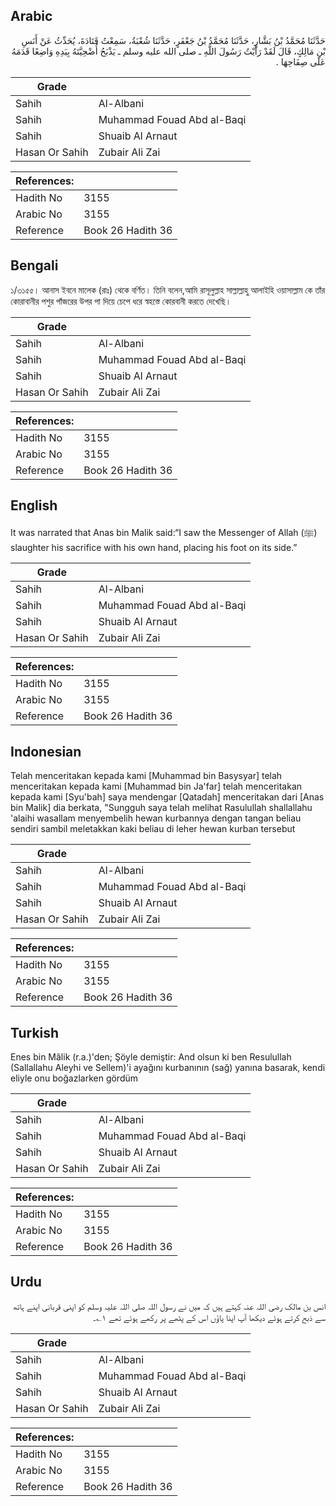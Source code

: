 ## Arabic


<div dir="rtl" lang="ar" style={{fontSize:'larger',backgroundColor:'#f8f9fa',padding:20}}>
حَدَّثَنَا مُحَمَّدُ بْنُ بَشَّارٍ، حَدَّثَنَا مُحَمَّدُ بْنُ جَعْفَرٍ، حَدَّثَنَا شُعْبَةُ، سَمِعْتُ قَتَادَةَ، يُحَدِّثُ عَنْ أَنَسِ بْنِ مَالِكٍ، قَالَ لَقَدْ رَأَيْتُ رَسُولَ اللَّهِ ـ صلى الله عليه وسلم ـ يَذْبَحُ أُضْحِيَّتَهُ بِيَدِهِ وَاضِعًا قَدَمَهُ عَلَى صِفَاحِهَا ‏.‏
</div>
<div style={{backgroundColor:'#f8f9fa',padding:20, marginBottom: 10}}><table> <thead> <tr> <th>Grade</th> <th></th> </tr> </thead> <tbody> <tr><td>Sahih</td><td>Al-Albani</td></tr><tr><td>Sahih</td><td>Muhammad Fouad Abd al-Baqi</td></tr><tr><td>Sahih</td><td>Shuaib Al Arnaut</td></tr><tr><td>Hasan Or Sahih</td><td>Zubair Ali Zai</td></tr></tbody></table><table> <thead> <tr> <th>References:</th> <th></th> </tr> </thead> <tbody><tr><td>Hadith No</td><td>3155</td></tr><tr><td>Arabic No</td><td>3155</td></tr><tr><td>Reference</td><td>Book 26 Hadith 36</td></tr></tbody></table></div>

## Bengali


<div dir="ltr" lang="bn" style={{fontSize:'larger',backgroundColor:'#f8f9fa',padding:20}}>
১/৩১৫৫। আনাস ইবনে মালেক (রাঃ) থেকে বর্ণিত। তিনি বলেন,আমি রাসূলুল্লাহ সাল্লাল্লাহু আলাইহি ওয়াসাল্লাম কে তাঁর কোরাবানীর পশুর পাঁজরের উপর পা দিয়ে চেপে ধরে স্বহস্তে কোরবানী করতে দেখেছি।
</div>
<div style={{backgroundColor:'#f8f9fa',padding:20, marginBottom: 10}}><table> <thead> <tr> <th>Grade</th> <th></th> </tr> </thead> <tbody> <tr><td>Sahih</td><td>Al-Albani</td></tr><tr><td>Sahih</td><td>Muhammad Fouad Abd al-Baqi</td></tr><tr><td>Sahih</td><td>Shuaib Al Arnaut</td></tr><tr><td>Hasan Or Sahih</td><td>Zubair Ali Zai</td></tr></tbody></table><table> <thead> <tr> <th>References:</th> <th></th> </tr> </thead> <tbody><tr><td>Hadith No</td><td>3155</td></tr><tr><td>Arabic No</td><td>3155</td></tr><tr><td>Reference</td><td>Book 26 Hadith 36</td></tr></tbody></table></div>

## English


<div dir="ltr" lang="en" style={{fontSize:'larger',backgroundColor:'#f8f9fa',padding:20}}>
It was narrated that Anas bin Malik said:“I saw the Messenger of Allah (ﷺ) slaughter his sacrifice with his own hand, placing his foot on its side.”
</div>
<div style={{backgroundColor:'#f8f9fa',padding:20, marginBottom: 10}}><table> <thead> <tr> <th>Grade</th> <th></th> </tr> </thead> <tbody> <tr><td>Sahih</td><td>Al-Albani</td></tr><tr><td>Sahih</td><td>Muhammad Fouad Abd al-Baqi</td></tr><tr><td>Sahih</td><td>Shuaib Al Arnaut</td></tr><tr><td>Hasan Or Sahih</td><td>Zubair Ali Zai</td></tr></tbody></table><table> <thead> <tr> <th>References:</th> <th></th> </tr> </thead> <tbody><tr><td>Hadith No</td><td>3155</td></tr><tr><td>Arabic No</td><td>3155</td></tr><tr><td>Reference</td><td>Book 26 Hadith 36</td></tr></tbody></table></div>

## Indonesian


<div dir="ltr" lang="id" style={{fontSize:'larger',backgroundColor:'#f8f9fa',padding:20}}>
Telah menceritakan kepada kami [Muhammad bin Basysyar] telah menceritakan kepada kami [Muhammad bin Ja'far] telah menceritakan kepada kami [Syu'bah] saya mendengar [Qatadah] menceritakan dari [Anas bin Malik] dia berkata, "Sungguh saya telah melihat Rasulullah shallallahu 'alaihi wasallam menyembelih hewan kurbannya dengan tangan beliau sendiri sambil meletakkan kaki beliau di leher hewan kurban tersebut
</div>
<div style={{backgroundColor:'#f8f9fa',padding:20, marginBottom: 10}}><table> <thead> <tr> <th>Grade</th> <th></th> </tr> </thead> <tbody> <tr><td>Sahih</td><td>Al-Albani</td></tr><tr><td>Sahih</td><td>Muhammad Fouad Abd al-Baqi</td></tr><tr><td>Sahih</td><td>Shuaib Al Arnaut</td></tr><tr><td>Hasan Or Sahih</td><td>Zubair Ali Zai</td></tr></tbody></table><table> <thead> <tr> <th>References:</th> <th></th> </tr> </thead> <tbody><tr><td>Hadith No</td><td>3155</td></tr><tr><td>Arabic No</td><td>3155</td></tr><tr><td>Reference</td><td>Book 26 Hadith 36</td></tr></tbody></table></div>

## Turkish


<div dir="ltr" lang="tr" style={{fontSize:'larger',backgroundColor:'#f8f9fa',padding:20}}>
Enes bin Mâlik (r.a.)'den; Şöyle demiştir: And olsun ki ben Resulullah (Sallallahu Aleyhi ve Sellem)'i ayağını kurbanının (sağ) yanına basarak, kendi eliyle onu boğazlarken gördüm
</div>
<div style={{backgroundColor:'#f8f9fa',padding:20, marginBottom: 10}}><table> <thead> <tr> <th>Grade</th> <th></th> </tr> </thead> <tbody> <tr><td>Sahih</td><td>Al-Albani</td></tr><tr><td>Sahih</td><td>Muhammad Fouad Abd al-Baqi</td></tr><tr><td>Sahih</td><td>Shuaib Al Arnaut</td></tr><tr><td>Hasan Or Sahih</td><td>Zubair Ali Zai</td></tr></tbody></table><table> <thead> <tr> <th>References:</th> <th></th> </tr> </thead> <tbody><tr><td>Hadith No</td><td>3155</td></tr><tr><td>Arabic No</td><td>3155</td></tr><tr><td>Reference</td><td>Book 26 Hadith 36</td></tr></tbody></table></div>

## Urdu


<div dir="rtl" lang="ur" style={{fontSize:'larger',backgroundColor:'#f8f9fa',padding:20}}>
انس بن مالک رضی اللہ عنہ کہتے ہیں کہ میں نے رسول اللہ صلی اللہ علیہ وسلم کو اپنی قربانی اپنے ہاتھ سے ذبح کرتے ہوئے دیکھا آپ اپنا پاؤں اس کے پٹھے پر رکھے ہوئے تھے ۱؎۔
</div>
<div style={{backgroundColor:'#f8f9fa',padding:20, marginBottom: 10}}><table> <thead> <tr> <th>Grade</th> <th></th> </tr> </thead> <tbody> <tr><td>Sahih</td><td>Al-Albani</td></tr><tr><td>Sahih</td><td>Muhammad Fouad Abd al-Baqi</td></tr><tr><td>Sahih</td><td>Shuaib Al Arnaut</td></tr><tr><td>Hasan Or Sahih</td><td>Zubair Ali Zai</td></tr></tbody></table><table> <thead> <tr> <th>References:</th> <th></th> </tr> </thead> <tbody><tr><td>Hadith No</td><td>3155</td></tr><tr><td>Arabic No</td><td>3155</td></tr><tr><td>Reference</td><td>Book 26 Hadith 36</td></tr></tbody></table></div>